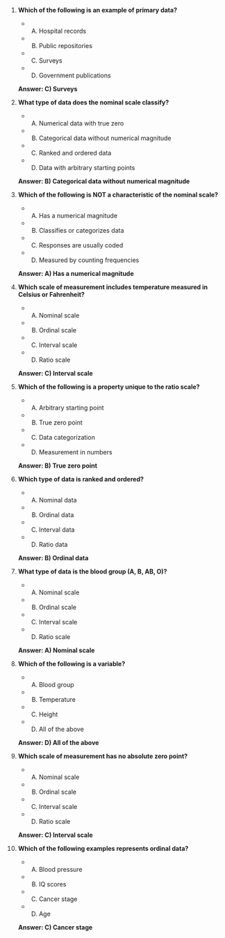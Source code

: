 1. **Which of the following is an example of primary data?**
   - A) Hospital records
   - B) Public repositories
   - C) Surveys
   - D) Government publications
   
   **Answer: C) Surveys**

2. **What type of data does the nominal scale classify?**
   - A) Numerical data with true zero
   - B) Categorical data without numerical magnitude
   - C) Ranked and ordered data
   - D) Data with arbitrary starting points

   **Answer: B) Categorical data without numerical magnitude**

3. **Which of the following is NOT a characteristic of the nominal scale?**
   - A) Has a numerical magnitude
   - B) Classifies or categorizes data
   - C) Responses are usually coded
   - D) Measured by counting frequencies

   **Answer: A) Has a numerical magnitude**

4. **Which scale of measurement includes temperature measured in Celsius or Fahrenheit?**
   - A) Nominal scale
   - B) Ordinal scale
   - C) Interval scale
   - D) Ratio scale

   **Answer: C) Interval scale**

5. **Which of the following is a property unique to the ratio scale?**
   - A) Arbitrary starting point
   - B) True zero point
   - C) Data categorization
   - D) Measurement in numbers

   **Answer: B) True zero point**

6. **Which type of data is ranked and ordered?**
   - A) Nominal data
   - B) Ordinal data
   - C) Interval data
   - D) Ratio data

   **Answer: B) Ordinal data**

7. **What type of data is the blood group (A, B, AB, O)?**
   - A) Nominal scale
   - B) Ordinal scale
   - C) Interval scale
   - D) Ratio scale

   **Answer: A) Nominal scale**

8. **Which of the following is a variable?**
   - A) Blood group
   - B) Temperature
   - C) Height
   - D) All of the above

   **Answer: D) All of the above**

9. **Which scale of measurement has no absolute zero point?**
   - A) Nominal scale
   - B) Ordinal scale
   - C) Interval scale
   - D) Ratio scale

   **Answer: C) Interval scale**

10. **Which of the following examples represents ordinal data?**
    - A) Blood pressure
    - B) IQ scores
    - C) Cancer stage
    - D) Age

    **Answer: C) Cancer stage**